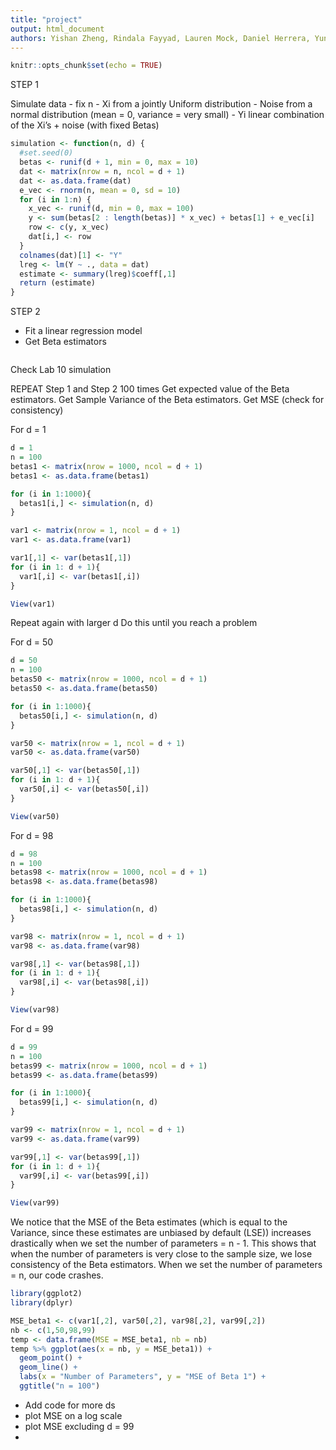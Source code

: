 ```yaml
---
title: "project"
output: html_document
authors: Yishan Zheng, Rindala Fayyad, Lauren Mock, Daniel Herrera, Yuning Liu, Jinyi Che
---
```


```r
knitr::opts_chunk$set(echo = TRUE)
```
STEP 1

Simulate data
- fix n 
- Xi from a jointly Uniform distribution
- Noise from a normal distribution (mean = 0, variance = very small)
- Yi linear combination of the Xi's + noise (with fixed Betas)

```r
simulation <- function(n, d) {
  #set.seed(0)
  betas <- runif(d + 1, min = 0, max = 10)
  dat <- matrix(nrow = n, ncol = d + 1)
  dat <- as.data.frame(dat)
  e_vec <- rnorm(n, mean = 0, sd = 10)
  for (i in 1:n) {
    x_vec <- runif(d, min = 0, max = 100)
    y <- sum(betas[2 : length(betas)] * x_vec) + betas[1] + e_vec[i]
    row <- c(y, x_vec)
    dat[i,] <- row
  }
  colnames(dat)[1] <- "Y"
  lreg <- lm(Y ~ ., data = dat)
  estimate <- summary(lreg)$coeff[,1]
  return (estimate)
}


```


STEP 2

- Fit a linear regression model
- Get Beta estimators 

```r

```

Check Lab 10 simulation

REPEAT Step 1 and Step 2 100 times
Get expected value of the Beta estimators. 
Get Sample Variance of the Beta estimators. 
Get MSE (check for consistency)

For d = 1
```r
d = 1
n = 100
betas1 <- matrix(nrow = 1000, ncol = d + 1)
betas1 <- as.data.frame(betas1)

for (i in 1:1000){
  betas1[i,] <- simulation(n, d)
}

var1 <- matrix(nrow = 1, ncol = d + 1)
var1 <- as.data.frame(var1)

var1[,1] <- var(betas1[,1])
for (i in 1: d + 1){
  var1[,i] <- var(betas1[,i])
}

View(var1)
```


Repeat again with larger d
Do this until you reach a problem


For d = 50
```r
d = 50
n = 100
betas50 <- matrix(nrow = 1000, ncol = d + 1)
betas50 <- as.data.frame(betas50)

for (i in 1:1000){
  betas50[i,] <- simulation(n, d)
}

var50 <- matrix(nrow = 1, ncol = d + 1)
var50 <- as.data.frame(var50)

var50[,1] <- var(betas50[,1])
for (i in 1: d + 1){
  var50[,i] <- var(betas50[,i])
}

View(var50)
```

For d = 98
```r
d = 98
n = 100
betas98 <- matrix(nrow = 1000, ncol = d + 1)
betas98 <- as.data.frame(betas98)

for (i in 1:1000){
  betas98[i,] <- simulation(n, d)
}

var98 <- matrix(nrow = 1, ncol = d + 1)
var98 <- as.data.frame(var98)

var98[,1] <- var(betas98[,1])
for (i in 1: d + 1){
  var98[,i] <- var(betas98[,i])
}

View(var98)
```

For d = 99
```r
d = 99
n = 100
betas99 <- matrix(nrow = 1000, ncol = d + 1)
betas99 <- as.data.frame(betas99)

for (i in 1:1000){
  betas99[i,] <- simulation(n, d)
}

var99 <- matrix(nrow = 1, ncol = d + 1)
var99 <- as.data.frame(var99)

var99[,1] <- var(betas99[,1])
for (i in 1: d + 1){
  var99[,i] <- var(betas99[,i])
}

View(var99)
```

We notice that the MSE of the Beta estimates (which is equal to the Variance, since these estimates are unbiased by default (LSE)) increases drastically when we set the number of parameters = n - 1. This shows that when the number of parameters is very close to the sample size, we lose consistency of the Beta estimators. When we set the number of parameters = n, our code crashes. 

```r
library(ggplot2)
library(dplyr)

MSE_beta1 <- c(var1[,2], var50[,2], var98[,2], var99[,2])
nb <- c(1,50,98,99)
temp <- data.frame(MSE = MSE_beta1, nb = nb)
temp %>% ggplot(aes(x = nb, y = MSE_beta1)) +
  geom_point() +
  geom_line() + 
  labs(x = "Number of Parameters", y = "MSE of Beta 1") + 
  ggtitle("n = 100")

```
- Add code for more ds
- plot MSE on a log scale
- plot MSE excluding d = 99
- 

